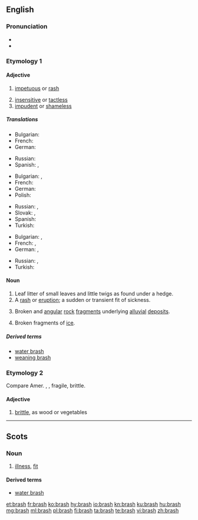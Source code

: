 ==English==

===Pronunciation===
* {{IPA|/bɹæʃ/|lang=en}}
* {{rhymes|æʃ|lang=en}}

===Etymology 1===

====Adjective====
{{en-adj|er|more}}

# [[impetuous]] or [[rash]]
#: {{rfquotek|Grose}}
# [[insensitive]] or [[tactless]]
# [[impudent]] or [[shameless]]

=====Translations=====
{{trans-top|impetuous or rash}}
* Bulgarian: {{t+|bg|стремителен}}
* French: {{t+|fr|irréfléchi}}
* German: {{t+|de|ungestüm}}
{{trans-mid}}
* Russian: {{t+|ru|стреми́тельный}}
* Spanish: {{t+|es|irreflexivo}}, {{t+|es|precipitado}}
{{trans-bottom}}

{{trans-top|insensitive or tactless}}
* Bulgarian: {{t+|bg|необмислен}},  {{t+|bg|нетактичен}}
* French: {{t+|fr|agressif}}
* German: {{t+|de|taktlos}}
* Polish: {{t+|pl|nietaktowny}}
{{trans-mid}}
* Russian: {{t+|ru|нечувствительный}}, {{t+|ru|беста́ктный}}
* Slovak: {{t|sk|bezcitný}}, {{t|sk|netaktný}}
* Spanish: {{t+|es|tosco}}
* Turkish: {{t|tr|utanmadan}}
{{trans-bottom}}

{{trans-top|impudent or shameless}}
* Bulgarian: {{t+|bg|нахален}},  {{t+|bg|безсрамен}}
* French: {{t+|fr|culotté}} {{qualifier|familiar}}, {{t+|fr|gonflé}} {{qualifier|familiar}}
* German: {{t+|de|ungezogen}},  {{t+|de|dreist}}
{{trans-mid}}
* Russian: {{t+|ru|наха́льный}}, {{t+|ru|бесстыдный}}
* Turkish: {{t+|tr|terbiyesiz}}
{{trans-bottom}}

====Noun====
{{en-noun|~|es}}

# Leaf litter of small leaves and little twigs as found under a hedge.
# A [[rash]] or [[eruption]]; a sudden or transient fit of sickness.
# {{context|geology|lang=en}} Broken and [[angular]] [[rock]] [[fragment]]s underlying [[alluvial]] [[deposit]]s.
#: {{rfquotek|Lyell}}
# Broken fragments of [[ice]].
#: {{rfquotek|Kane}}

=====Derived terms=====
* [[water brash]]
* [[weaning brash]]

===Etymology 2===
Compare Amer. {{term|bresk}}, {{term|brusk}}, fragile, brittle.

====Adjective====
{{en-adj|er|more}}

# {{context|US|colloquial|dated|lang=en}} [[brittle]], as wood or vegetables
#: {{rfquotek|Bartlett}}

{{Webster 1913}}

----

==Scots==

===Noun===
{{sco-noun|es}}

# [[illness]], [[fit]]

====Derived terms====
* [[water brash]]

[[et:brash]]
[[fr:brash]]
[[ko:brash]]
[[hy:brash]]
[[io:brash]]
[[kn:brash]]
[[ku:brash]]
[[hu:brash]]
[[mg:brash]]
[[ml:brash]]
[[pl:brash]]
[[fi:brash]]
[[ta:brash]]
[[te:brash]]
[[vi:brash]]
[[zh:brash]]